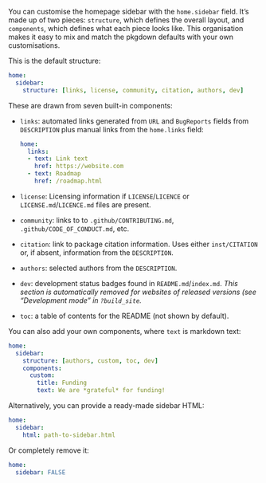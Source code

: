 You can customise the homepage sidebar with the `home.sidebar` field.
It's made up of two pieces: `structure`, which defines the overall layout, and `components`, which defines what each piece looks like.
This organisation makes it easy to mix and match the pkgdown defaults with your own customisations.

This is the default structure:

``` yaml
home:
  sidebar:
    structure: [links, license, community, citation, authors, dev]
```

These are drawn from seven built-in components:

-   `links`: automated links generated from `URL` and `BugReports` fields from `DESCRIPTION` plus manual links from the `home.links` field:

    ``` yaml
    home:
      links:
      - text: Link text
        href: https://website.com
      - text: Roadmap
        href: /roadmap.html
    ```

-   `license`: Licensing information if `LICENSE`/`LICENCE` or `LICENSE.md`/`LICENCE.md` files are present.

-   `community`: links to to `.github/CONTRIBUTING.md`, `.github/CODE_OF_CONDUCT.md`, etc.

-   `citation`: link to package citation information. Uses either `inst/CITATION` or, if absent, information from the `DESCRIPTION`.

-   `authors`: selected authors from the `DESCRIPTION`.

-   `dev`: development status badges found in `README.md`/`index.md`. *This section is automatically removed for websites of released versions (see "Development mode" in `?build_site`.*

-   `toc`: a table of contents for the README (not shown by default).

You can also add your own components, where `text` is markdown text:

``` yaml
home:
  sidebar:
    structure: [authors, custom, toc, dev]
    components:
      custom:
        title: Funding
        text: We are *grateful* for funding!
```

Alternatively, you can provide a ready-made sidebar HTML:

``` yaml
home:
  sidebar:
    html: path-to-sidebar.html
```

Or completely remove it:

``` yaml
home:
  sidebar: FALSE
```
